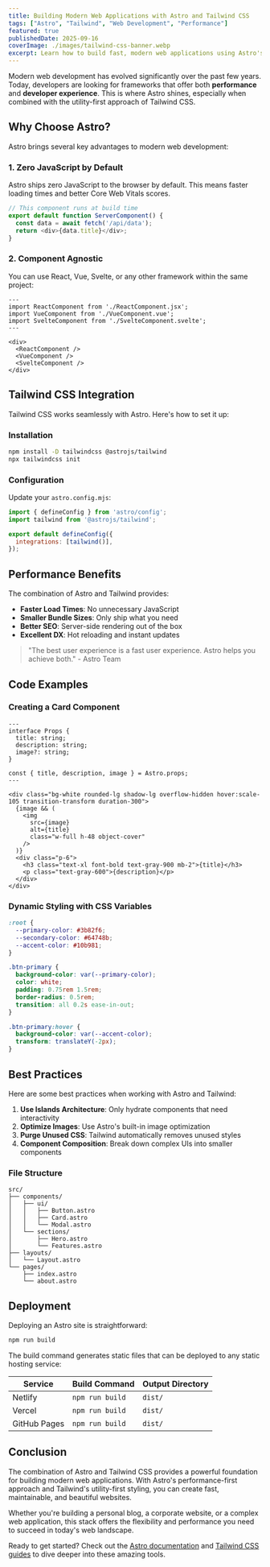 ```yaml
---
title: Building Modern Web Applications with Astro and Tailwind CSS
tags: ["Astro", "Tailwind", "Web Development", "Performance"]
featured: true
publishedDate: 2025-09-16
coverImage: ./images/tailwind-css-banner.webp
excerpt: Learn how to build fast, modern web applications using Astro's static site generation capabilities combined with Tailwind CSS for styling.
---
```


Modern web development has evolved significantly over the past few years. Today, developers are looking for frameworks that offer both **performance** and **developer experience**. This is where Astro shines, especially when combined with the utility-first approach of Tailwind CSS.

## Why Choose Astro?

Astro brings several key advantages to modern web development:

### 1. Zero JavaScript by Default

Astro ships zero JavaScript to the browser by default. This means faster loading times and better Core Web Vitals scores.

```javascript
// This component runs at build time
export default function ServerComponent() {
  const data = await fetch('/api/data');
  return <div>{data.title}</div>;
}
```

### 2. Component Agnostic

You can use React, Vue, Svelte, or any other framework within the same project:

```astro
---
import ReactComponent from './ReactComponent.jsx';
import VueComponent from './VueComponent.vue';
import SvelteComponent from './SvelteComponent.svelte';
---

<div>
  <ReactComponent />
  <VueComponent />
  <SvelteComponent />
</div>
```

## Tailwind CSS Integration

Tailwind CSS works seamlessly with Astro. Here's how to set it up:

### Installation

```bash
npm install -D tailwindcss @astrojs/tailwind
npx tailwindcss init
```

### Configuration

Update your `astro.config.mjs`:

```javascript
import { defineConfig } from 'astro/config';
import tailwind from '@astrojs/tailwind';

export default defineConfig({
  integrations: [tailwind()],
});
```

## Performance Benefits

The combination of Astro and Tailwind provides:

- **Faster Load Times**: No unnecessary JavaScript
- **Smaller Bundle Sizes**: Only ship what you need
- **Better SEO**: Server-side rendering out of the box
- **Excellent DX**: Hot reloading and instant updates

> "The best user experience is a fast user experience. Astro helps you achieve both." - Astro Team

## Code Examples

### Creating a Card Component

```astro
---
interface Props {
  title: string;
  description: string;
  image?: string;
}

const { title, description, image } = Astro.props;
---

<div class="bg-white rounded-lg shadow-lg overflow-hidden hover:scale-105 transition-transform duration-300">
  {image && (
    <img 
      src={image} 
      alt={title}
      class="w-full h-48 object-cover"
    />
  )}
  <div class="p-6">
    <h3 class="text-xl font-bold text-gray-900 mb-2">{title}</h3>
    <p class="text-gray-600">{description}</p>
  </div>
</div>
```

### Dynamic Styling with CSS Variables

```css
:root {
  --primary-color: #3b82f6;
  --secondary-color: #64748b;
  --accent-color: #10b981;
}

.btn-primary {
  background-color: var(--primary-color);
  color: white;
  padding: 0.75rem 1.5rem;
  border-radius: 0.5rem;
  transition: all 0.2s ease-in-out;
}

.btn-primary:hover {
  background-color: var(--accent-color);
  transform: translateY(-2px);
}
```

## Best Practices

Here are some best practices when working with Astro and Tailwind:

1. **Use Islands Architecture**: Only hydrate components that need interactivity
2. **Optimize Images**: Use Astro's built-in image optimization
3. **Purge Unused CSS**: Tailwind automatically removes unused styles
4. **Component Composition**: Break down complex UIs into smaller components

### File Structure

```
src/
├── components/
│   ├── ui/
│   │   ├── Button.astro
│   │   ├── Card.astro
│   │   └── Modal.astro
│   └── sections/
│       ├── Hero.astro
│       └── Features.astro
├── layouts/
│   └── Layout.astro
└── pages/
    ├── index.astro
    └── about.astro
```

## Deployment

Deploying an Astro site is straightforward:

```bash
npm run build
```

The build command generates static files that can be deployed to any static hosting service:

| Service | Build Command | Output Directory |
|---------|---------------|------------------|
| Netlify | `npm run build` | `dist/` |
| Vercel | `npm run build` | `dist/` |
| GitHub Pages | `npm run build` | `dist/` |

## Conclusion

The combination of Astro and Tailwind CSS provides a powerful foundation for building modern web applications. With Astro's performance-first approach and Tailwind's utility-first styling, you can create fast, maintainable, and beautiful websites.

Whether you're building a personal blog, a corporate website, or a complex web application, this stack offers the flexibility and performance you need to succeed in today's web landscape.

Ready to get started? Check out the [Astro documentation](https://docs.astro.build) and [Tailwind CSS guides](https://tailwindcss.com/docs) to dive deeper into these amazing tools.